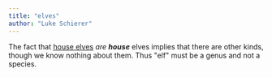 ```yaml
---
title: "elves"
author: "Luke Schierer"
---
```


The fact that [house elves] *are* _**house**_ elves implies that there are
other kinds, though we know nothing about them.  Thus "elf" must be a genus and not a species.

[house elves]: <house_elf>